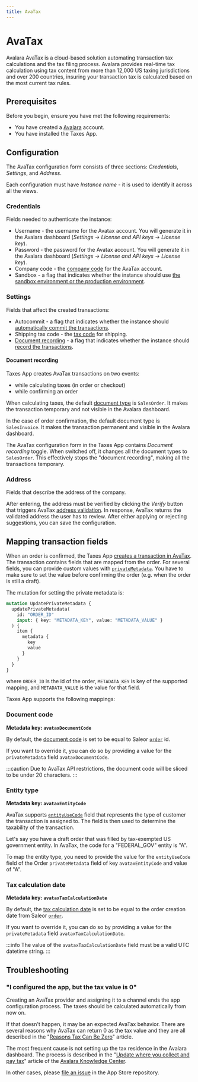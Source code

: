 ```yaml
---
title: AvaTax
---
```


# AvaTax

Avalara AvaTax is a cloud-based solution automating transaction tax calculations and the tax filing process. Avalara
provides real-time tax calculation using tax content from more than 12,000 US taxing jurisdictions and over 200
countries, insuring your transaction tax is calculated based on the most current tax rules.

## Prerequisites

Before you begin, ensure you have met the following requirements:

- You have created a [Avalara](https://www.avalara.com/) account.
- You have installed the Taxes App.

## Configuration

The AvaTax configuration form consists of three sections: _Credentials_, _Settings_, and _Address_.

Each configuration must have _Instance name_ - it is used to identify it across all the views.

### Credentials

Fields needed to authenticate the instance:

- Username - the username for the Avatax account. You will generate it in the Avalara dashboard (_Settings_ → _License and API keys_ → _License key_).
- Password - the password for the Avatax account. You will generate it in the Avalara dashboard (_Settings_ → _License and API keys_ → _License key_).
- Company code - the [company code](https://developer.avalara.com/ecommerce-integration-guide/sales-tax-badge/transactions/simple-transactions/company-codes/) for the AvaTax account.
- Sandbox - a flag that indicates whether the instance should use [the sandbox environment or the production environment](https://developer.avalara.com/erp-integration-guide/sales-tax-badge/authentication-in-avatax/sandbox-vs-production/).

### Settings

Fields that affect the created transactions:

- Autocommit - a flag that indicates whether the instance should [automatically commit the transactions](https://developer.avalara.com/communications/dev-guide_rest_v2/commit-uncommit/).
- Shipping tax code - the [tax code](https://taxcode.avatax.avalara.com) for shipping.
- [Document recording](#document-recording) - a flag that indicates whether the instance should [record the transactions](https://developer.avalara.com/ecommerce-integration-guide/sales-tax-badge/designing/disable-document-recording/).

#### Document recording

Taxes App creates AvaTax transactions on two events:

- while calculating taxes (in order or checkout)
- while confirming an order

When calculating taxes, the default [document type](https://developer.avalara.com/avatax/dev-guide/transactions/document-types/) is `SalesOrder`. It makes the transaction temporary and not visible in the Avalara dashboard.

In the case of order confirmation, the default document type is `SalesInvoice`. It makes the transaction permanent and visible in the Avalara dashboard.

The AvaTax configuration form in the Taxes App contains _Document recording_ toggle. When switched off, it changes all the document types to `SalesOrder`. This effectively stops the "document recording", making all the transactions temporary.

### Address

Fields that describe the address of the company.

After entering, the address must be verified by clicking the _Verify_ button that triggers AvaTax [address validation](https://developer.avalara.com/avatax/address-validation/). In response, AvaTax returns the validated address the user has to review. After either applying or rejecting suggestions, you can save the configuration.

## Mapping transaction fields

When an order is confirmed, the Taxes App [creates a transaction in AvaTax](https://developer.avalara.com/api-reference/avatax/rest/v2/methods/Transactions/CreateTransaction/). The transaction contains fields that are mapped from the order. For several fields, you can provide custom values with [`privateMetadata`](api-usage/metadata.mdx#private-and-public-metadata). You have to make sure to set the value before confirming the order (e.g. when the order is still a draft).

The mutation for setting the private metadata is:

```graphql
mutation UpdatePrivateMetadata {
  updatePrivateMetadata(
    id: "ORDER_ID"
    input: { key: "METADATA_KEY", value: "METADATA_VALUE" }
  ) {
    item {
      metadata {
        key
        value
      }
    }
  }
}
```

where `ORDER_ID` is the id of the order, `METADATA_KEY` is key of the supported mapping, and `METADATA_VALUE` is the value for that field.

Taxes App supports the following mappings:

### Document code

**Metadata key: `avataxDocumentCode`**

By default, the [document code](https://developer.avalara.com/erp-integration-guide/sales-tax-badge/transactions/cert-document-codes/) is set to be equal to Saleor [`order`](api-storefront/orders/objects/order.mdx) id.

If you want to override it, you can do so by providing a value for the `privateMetadata` field `avataxDocumentCode`.

:::caution
Due to AvaTax API restrictions, the document code will be sliced to be under 20 characters.
:::

### Entity type

**Metadata key: `avataxEntityCode`**

AvaTax supports [`entityUseCode`](https://developer.avalara.com/erp-integration-guide/sales-tax-badge/designing/entity-code/) field that represents the type of customer the transaction is assigned to. The field is then used to determine the taxability of the transaction.

Let's say you have a draft order that was filled by tax-exempted US government entity. In AvaTax, the code for a "FEDERAL_GOV" entity is "A".

To map the entity type, you need to provide the value for the `entityUseCode` field of the Order `privateMetadata` field of key `avataxEntityCode` and value of "A".

### Tax calculation date

**Metadata key: `avataxTaxCalculationDate`**

By default, the [tax calculation date](https://developer.avalara.com/erp-integration-guide/sales-tax-badge/transactions/cert-tax-calc-date/) is set to be equal to the order creation date from Saleor [`order`](api-storefront/orders/objects/order.mdx).

If you want to override it, you can do so by providing a value for the `privateMetadata` field `avataxTaxCalculationDate`.

:::info
The value of the `avataxTaxCalculationDate` field must be a valid UTC datetime string.
:::

## Troubleshooting

### "I configured the app, but the tax value is 0"

Creating an AvaTax provider and assigning it to a channel ends the app configuration process. The taxes should be calculated automatically from now on.

If that doesn't happen, it may be an expected AvaTax behavior. There are several reasons why AvaTax can return 0 as the tax value and they are all described in the "[Reasons Tax Can Be Zero](https://www.avalara.com/partner/en/api/calculation/sales-tax/guide/exemptions/reasons-tax-can-be-zero.html)" article.

The most frequent cause is not setting up the tax residence in the Avalara dashboard. The process is described in the "[Update where you collect and pay tax](https://knowledge.avalara.com/bundle/dqa1657870670369_dqa1657870670369/page/Update_where_you_collect_and_pay_tax.html)" article of the [Avalara Knowledge Center](https://knowledge.avalara.com/).

In other cases, please [file an issue](https://github.com/saleor/apps/issues/new) in the App Store repository.
